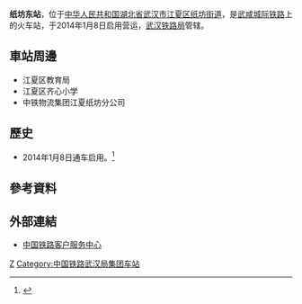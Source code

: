 {{Infobox China railway station 
|车站名称 =纸坊东站
|图片 = 纸坊东站.jpg
|图片介绍 = 
|车站代码= 
|车站名称拼音 =Zhifangdong
|英文名称= Zhifangdong Railway Station
|电报码 = ZMN
|拼音码 = ZFD
|车站位置 = [[湖北省|湖北省]][[武汉市|武汉市]][[江夏区|江夏区]][[纸坊街道|纸坊街道]]
|归属 =[[武汉铁路局|武汉铁路局]]
|线路 = [[武咸城际铁路|武咸城际铁路]]
|车站等级 = 
|月台数目 = 2
|股道数目 = 4
|坐标 = {{coord|30|21|22.03|N|114|20|21.39|E|display=inline,title}}
}}
'''纸坊东站'''，位于[[中华人民共和国|中华人民共和国]][[湖北省|湖北省]][[武汉市|武汉市]][[江夏区|江夏区]][[纸坊街道|纸坊街道]]，是[[武咸城际铁路|武咸城际铁路]]上的火车站，于2014年1月8日启用营运，[[武汉铁路局|武汉铁路局]]管辖。

==車站周邊==
* 江夏区教育局
* 江夏区齐心小学
* 中铁物流集团江夏纸坊分公司

==歷史==
* 2014年1月8日通车启用。<ref>{{cite news|url = http://news.sina.com.cn/o/2014-01-07/025929173483.shtml|title = 武咸城铁沿线车站明日全部开通|work = [[新浪网|新浪网]]|date = 2014-01-07|accessdate = 2016-11-02|archive-date = 2016-11-03|archive-url = https://web.archive.org/web/20161103235410/http://news.sina.com.cn/o/2014-01-07/025929173483.shtml|dead-url = no}}</ref>

==參考資料==
{{reflist}}

==外部連結==
* [http://www.12306.cn/mormhweb 中国铁路客户服务中心] {{Wayback|url=http://www.12306.cn/mormhweb |date=20161103232133 }}

{{China-rail-stub}}
{{武咸城际铁路}}
[[Category:武汉市铁路车站|Z]]
[[Category:中国铁路武汉局集团车站|Category:中国铁路武汉局集团车站]]